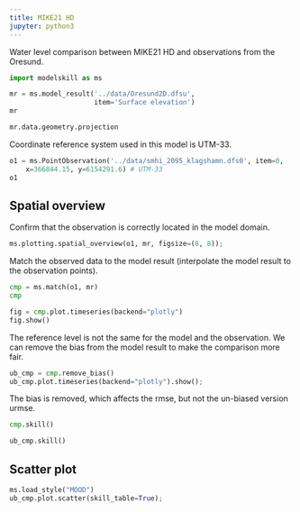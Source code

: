 ```yaml
---
title: MIKE21 HD
jupyter: python3
---
```


Water level comparison between MIKE21 HD and observations from the Oresund.

```python
import modelskill as ms
```


```python
mr = ms.model_result('../data/Oresund2D.dfsu',
                     item='Surface elevation')
mr
```

```python
mr.data.geometry.projection
```

Coordinate reference system used in this model is UTM-33.

```python
o1 = ms.PointObservation('../data/smhi_2095_klagshamn.dfs0', item=0,
    x=366844.15, y=6154291.6) # UTM-33
o1
```

## Spatial overview

Confirm that the observation is correctly located in the model domain.

```python
ms.plotting.spatial_overview(o1, mr, figsize=(8, 8));
```

Match the observed data to the model result (interpolate the model result to the observation points).

```python
cmp = ms.match(o1, mr)
cmp
```


```python
fig = cmp.plot.timeseries(backend="plotly")
fig.show()
```

The reference level is not the same for the model and the observation. We can remove the bias from the model result to make the comparison more fair.

```python
ub_cmp = cmp.remove_bias()
ub_cmp.plot.timeseries(backend="plotly").show();
```

The bias is removed, which affects the rmse, but not the un-biased version urmse.

```python
cmp.skill()
```

```python
ub_cmp.skill()
```

## Scatter plot

```python
ms.load_style("MOOD")
ub_cmp.plot.scatter(skill_table=True);
```


